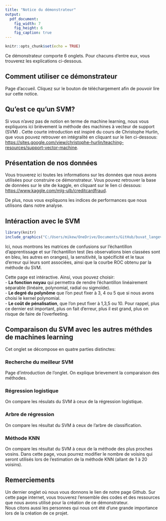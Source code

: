 ```yaml
---
title: "Notice du démonstrateur"
output:
  pdf_document:
    fig_width: 7
    fig_height: 6
    fig_caption: true
---
```


```r
knitr::opts_chunk$set(echo = TRUE)
```

Ce démonstrateur comporte 6 onglets. Pour chacuns d'entre eux, vous trouverez les explications ci-dessous.

## Comment utiliser ce démonstrateur

Page d'accueil. Cliquez sur le bouton de téléchargement afin de pouvoir lire sur cette notice.

## Qu'est ce qu'un SVM?

Si vous n'avez pas de notion en terme de machine learning, nous vous expliquons ici brièvement la méthode des machines à vecteur de support (SVM) . Cette courte introduction est inspiré du cours de Christophe Hurlin, que vous pouvez retrouver en intégralité en cliquant sur le lien ci-dessous:  
<https://sites.google.com/view/christophe-hurlin/teaching-resources/support-vector-machine>.

## Présentation de nos données

Vous trouverez ici toutes les informations sur les données que nous avons utilisées pour construire ce démonstrateur. Vous pouvez retrouver la base de données sur le site de kaggle, en cliquant sur le lien ci dessous:   
<https://www.kaggle.com/mlg-ulb/creditcardfraud>. 

De plus, nous vous expliquons les indices de performances que nous utilisons dans notre analyse.

## Intéraction avec le SVM 


```r
library(knitr)
include_graphics("C:/Users/mikew/OneDrive/Documents/GitHub/buvat_langevin_walter/www/capture.PNG")
```


Ici, nous montrons les matrices de confusions sur l'échantillon d'apprentissage et sur l'échantillon test (les observations bien classées sont en bleu, les autres en oranges), la sensitivité, la spécificité et le taux d'erreur qui leurs sont associées, ainsi que la courbe ROC obtenu par la méthode du SVM.  

Cette page est intéractive. Ainsi, vous pouvez choisir:  
- **La fonction noyau** qui permettra de rendre l'échantillon linéairement séparable (linéaire, polynomial, radial ou sigmoïde).  
- **Le degré du polynôme** que l'on peut fixer à 3, 4 ou 5 que si nous avons choisi  le kernel polynomial.    
- **Le coût de pénalisation**, que l'on peut fixer à 1,3,5 ou 10. Pour rappel, plus ce dernier est important, plus on fait d'erreur, plus il est grand, plus on risque de faire de l'overfeeting. 

## Comparaison du SVM avec les autres méthdes de machines learning

Cet onglet se décompose en quatre parties distinctes:  

### Recherche du meilleur SVM

Page d'introduction de l'onglet. On explique brievement la comparaison des méthodes.

### Régression logistique

On compare les résulats du SVM à ceux de la régression logistique.

### Arbre de régression

On compare les résultat du SVM à ceux de l'arbre de classification.

### Méthode KNN

On compare les résultat du SVM à ceux de la méthode des plus proches vosins.  Dans cette page, vous pourrez modifier le nombre de voisins qui seront utilisés lors de l'estimation de la méthode KNN (allant de 1 à 20 voisins).  

## Remerciements

Un dernier onglet où nous vous donnons le lien de notre page Github. Sur cette page internet, vous trouverez l'ensemble des codes et des ressources que nous avons utilisé pour la création de ce démonstrateur.  
Nous citons aussi les personnes qui nous ont été d'une grande importance lors de la création de ce projet.

